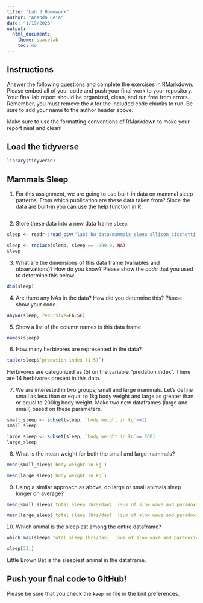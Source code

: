 ```yaml
---
title: "Lab 3 Homework"
author: "Ananda Leia"
date: "1/19/2023"
output:
  html_document:
    theme: spacelab
    toc: no
---
```


## Instructions
Answer the following questions and complete the exercises in RMarkdown. Please embed all of your code and push your final work to your repository. Your final lab report should be organized, clean, and run free from errors. Remember, you must remove the `#` for the included code chunks to run. Be sure to add your name to the author header above.  

Make sure to use the formatting conventions of RMarkdown to make your report neat and clean!  

## Load the tidyverse
```r
library(tidyverse)
```

## Mammals Sleep
1. For this assignment, we are going to use built-in data on mammal sleep patterns. From which publication are these data taken from? Since the data are built-in you can use the help function in R.
```r
```

2. Store these data into a new data frame `sleep`.
```r
sleep <- readr::read_csv("lab3_hw_data/mammals_sleep_allison_cicchetti_1976.csv")
```
```r
sleep <- replace(sleep, sleep == -999.0, NA)
sleep
```


3. What are the dimensions of this data frame (variables and observations)? How do you know? Please show the *code* that you used to determine this below.  
```r
dim(sleep)
```

4. Are there any NAs in the data? How did you determine this? Please show your code.  
```r
anyNA(sleep, recursive=FALSE)
```

5. Show a list of the column names is this data frame.
```r
names(sleep)
```

6. How many herbivores are represented in the data?  
```r
table(sleep$`predation index (1-5)`)
```
Herbivores are categorized as (5) on the variable "predation index". There are 14 herbivores present in this data.

7. We are interested in two groups; small and large mammals. Let's define small as less than or equal to 1kg body weight and large as greater than or equal to 200kg body weight. Make two new dataframes (large and small) based on these parameters.
```r
small_sleep <- subset(sleep, `body weight in kg`<=1)
small_sleep
```


```r
large_sleep <- subset(sleep, `body weight in kg`>= 200)
large_sleep
```


8. What is the mean weight for both the small and large mammals?
```r
mean(small_sleep$`body weight in kg`)
```

```r
mean(large_sleep$`body weight in kg`)
```

9. Using a similar approach as above, do large or small animals sleep longer on average?  
```r
mean(small_sleep$`total sleep (hrs/day)  (sum of slow wave and paradoxical sleep)`)
```

```r
mean(large_sleep$`total sleep (hrs/day)  (sum of slow wave and paradoxical sleep)`, , na.rm=TRUE)
```

10. Which animal is the sleepiest among the entire dataframe?
```r
which.max(sleep$`total sleep (hrs/day)  (sum of slow wave and paradoxical sleep)`)
```

```r
sleep[33,]
```
Little Brown Bat is the sleepiest animal in the dataframe.

## Push your final code to GitHub!
Please be sure that you check the `keep md` file in the knit preferences.   